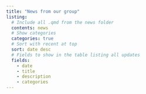 ```yaml
---
title: "News from our group"
listing: 
  # Include all .qmd from the news folder
  contents: news
  # Show categories
  categories: true
  # Sort with recent at top
  sort: date desc
  # Fields to show in the table listing all updates 
  fields: 
    - date
    - title
    - description
    - categories
---
```


<!-- The below html/css code makes the date column skinnier. -->

```{=html}
<style>
div.quarto-post .metadata {
    flex-basis: 15%;
}
</style>
```

